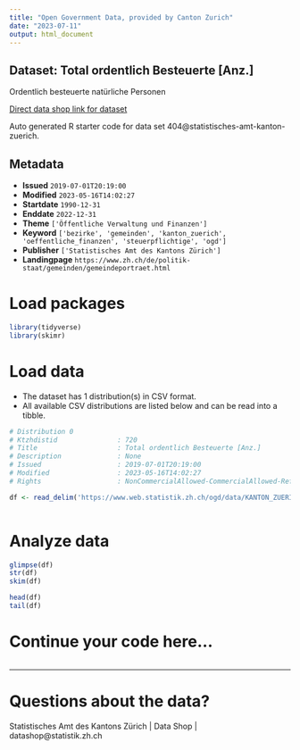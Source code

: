 ```yaml
---
title: "Open Government Data, provided by Canton Zurich"
date: "2023-07-11"
output: html_document
---
```


## Dataset: Total ordentlich Besteuerte [Anz.]

Ordentlich besteuerte natürliche Personen

[Direct data shop link for dataset](https://www.zh.ch/de/politik-staat/opendata.html#/datasets/404@statistisches-amt-kanton-zuerich)

Auto generated R starter code for data set 404@statistisches-amt-kanton-zuerich.

## Metadata

- **Issued** `2019-07-01T20:19:00`
- **Modified** `2023-05-16T14:02:27`
- **Startdate** `1990-12-31`
- **Enddate** `2022-12-31`
- **Theme** `['Öffentliche Verwaltung und Finanzen']`
- **Keyword** `['bezirke', 'gemeinden', 'kanton_zuerich', 'oeffentliche_finanzen', 'steuerpflichtige', 'ogd']`
- **Publisher** `['Statistisches Amt des Kantons Zürich']`
- **Landingpage** `https://www.zh.ch/de/politik-staat/gemeinden/gemeindeportraet.html`


# Load packages

```r

library(tidyverse)
library(skimr)

```

# Load data

-   The dataset has 1 distribution(s) in CSV format.
-   All available CSV distributions are listed below and can be read into a tibble.

```r

# Distribution 0
# Ktzhdistid               : 720
# Title                    : Total ordentlich Besteuerte [Anz.]
# Description              : None
# Issued                   : 2019-07-01T20:19:00
# Modified                 : 2023-05-16T14:02:27
# Rights                   : NonCommercialAllowed-CommercialAllowed-ReferenceRequired

df <- read_delim('https://www.web.statistik.zh.ch/ogd/data/KANTON_ZUERICH_830.csv')



```

# Analyze data

```r

glimpse(df)
str(df)
skim(df)

head(df)
tail(df)

```

# Continue your code here...

```r

```

------------------------------------------------------------------------

# Questions about the data?

Statistisches Amt des Kantons Zürich | Data Shop | datashop@statistik.zh.ch
